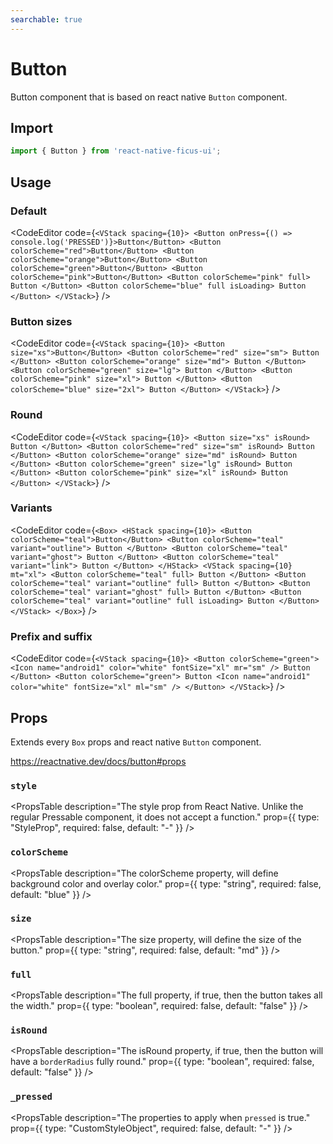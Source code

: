 ```yaml
---
searchable: true
---
```




# Button

Button component that is based on react native `Button` component.

## Import

```js
import { Button } from 'react-native-ficus-ui';
```

## Usage

### Default

<CodeEditor code={`<VStack spacing={10}>
  <Button onPress={() => console.log('PRESSED')}>Button</Button>
  <Button colorScheme="red">Button</Button>
  <Button colorScheme="orange">Button</Button>
  <Button colorScheme="green">Button</Button>
  <Button colorScheme="pink">Button</Button>
  <Button colorScheme="pink" full>
    Button
  </Button>
  <Button colorScheme="blue" full isLoading>
    Button
  </Button>
</VStack>`} />

### Button sizes

<CodeEditor code={`<VStack spacing={10}>
  <Button size="xs">Button</Button>
  <Button colorScheme="red" size="sm">
    Button
  </Button>
  <Button colorScheme="orange" size="md">
    Button
  </Button>
  <Button colorScheme="green" size="lg">
    Button
  </Button>
  <Button colorScheme="pink" size="xl">
    Button
  </Button>
  <Button colorScheme="blue" size="2xl">
    Button
  </Button>
</VStack>`} />

### Round

<CodeEditor code={`<VStack spacing={10}>
  <Button size="xs" isRound>
    Button
  </Button>
  <Button colorScheme="red" size="sm" isRound>
    Button
  </Button>
  <Button colorScheme="orange" size="md" isRound>
    Button
  </Button>
  <Button colorScheme="green" size="lg" isRound>
    Button
  </Button>
  <Button colorScheme="pink" size="xl" isRound>
    Button
  </Button>
</VStack>`} />

### Variants

<CodeEditor code={`<Box>
  <HStack spacing={10}>
    <Button colorScheme="teal">Button</Button>
    <Button colorScheme="teal" variant="outline">
      Button
    </Button>
    <Button colorScheme="teal" variant="ghost">
      Button
    </Button>
    <Button colorScheme="teal" variant="link">
      Button
    </Button>
  </HStack>
  <VStack spacing={10} mt="xl">
    <Button colorScheme="teal" full>
      Button
    </Button>
    <Button colorScheme="teal" variant="outline" full>
      Button
    </Button>
    <Button colorScheme="teal" variant="ghost" full>
      Button
    </Button>
    <Button colorScheme="teal" variant="outline" full isLoading>
      Button
    </Button>
  </VStack>
</Box>`} />

### Prefix and suffix

<CodeEditor code={`<VStack spacing={10}>
  <Button colorScheme="green">
    <Icon name="android1" color="white" fontSize="xl" mr="sm" />
    Button
  </Button>
  <Button colorScheme="green">
    Button
    <Icon name="android1" color="white" fontSize="xl" ml="sm" />
  </Button>
</VStack>`} />

## Props

Extends every `Box` props and react native `Button` component.

https://reactnative.dev/docs/button#props

### `style`
<PropsTable
description="The style prop from React Native. Unlike the regular Pressable component, it does not accept a function."
 prop={{ type: "StyleProp<ViewStyle>", required: false, default: "-" }}
/>

### `colorScheme`
<PropsTable
description="The colorScheme property, will define background color and overlay color."
 prop={{ type: "string", required: false, default: "blue" }}
/>

### `size`
<PropsTable
  description="The size property, will define the size of the button."
  prop={{ type: "string", required: false, default: "md" }}
/>

### `full`
<PropsTable
description="The full property, if true, then the button takes all the width."
 prop={{ type: "boolean", required: false, default: "false" }}
/>

### `isRound`
<PropsTable
description="The isRound property, if true, then the button will have a `borderRadius` fully round."
 prop={{ type: "boolean", required: false, default: "false" }}
/>

### `_pressed`
<PropsTable
  description="The properties to apply when `pressed` is true."
  prop={{ type: "CustomStyleObject", required: false, default: "-" }}
/>